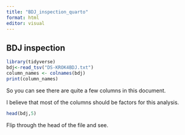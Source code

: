 ```yaml
---
title: "BDJ_inspection_quarto"
format: html
editor: visual
---
```


## BDJ inspection

```r
library(tidyverse)
bdj<-read_tsv("DS-KROK4BDJ.txt")
column_names <- colnames(bdj)
print(column_names) 
```

So you can see there are quite a few columns in this document.

I believe that most of the columns should be factors for this analysis.

```r
head(bdj,5)
```

Flip through the head of the file and see.
